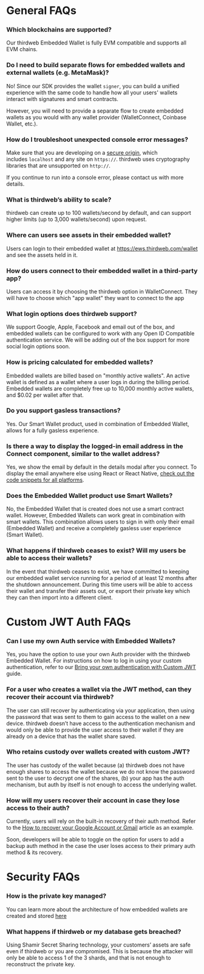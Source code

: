 # General FAQs

### Which blockchains are supported?

Our thirdweb Embedded Wallet is fully EVM compatible and supports all EVM chains.

### Do I need to build separate flows for embedded wallets and external wallets (e.g. MetaMask)?

No! Since our SDK provides the wallet `signer`, you can build a unified experience with the same code to handle how all your users' wallets interact with signatures and smart contracts.

However, you will need to provide a separate flow to create embedded wallets as you would with any wallet provider (WalletConnect, Coinbase Wallet, etc.).

### How do I troubleshoot unexpected console error messages?

Make sure that you are developing on a [secure origin](https://www.chromium.org/Home/chromium-security/prefer-secure-origins-for-powerful-new-features/), which includes `localhost` and any site on `https://`. thirdweb uses cryptography libraries that are unsupported on `http://`.

If you continue to run into a console error, please contact us with more details.

### What is thirdweb’s ability to scale?

thirdweb can create up to 100 wallets/second by default, and can support higher limits (up to 3,000 wallets/second) upon request.

### Where can users see assets in their embedded wallet?

Users can login to their embedded wallet at https://ews.thirdweb.com/wallet and see the assets held in it.

### How do users connect to their embedded wallet in a third-party app?

Users can access it by choosing the thirdweb option in WalletConnect. They will have to choose which "app wallet" they want to connect to the app

### What login options does thirdweb support?

We support Google, Apple, Facebook and email out of the box, and embedded wallets can be configured to work with any Open ID Compatible authentication service. We will be adding out of the box support for more social login options soon.

### How is pricing calculated for embedded wallets?

Embedded wallets are billed based on "monthly active wallets". An active wallet is defined as a wallet where a user logs in during the billing period. Embedded wallets are completely free up to 10,000 monthly active wallets, and $0.02 per wallet after that.

### Do you support gasless transactions?

Yes. Our Smart Wallet product, used in combination of Embedded Wallet, allows for a fully gasless experience.

### Is there a way to display the logged-in email address in the Connect component, similar to the wallet address?

Yes, we show the email by default in the details modal after you connect. To display the email anywhere else using React or React Native, [check out the code snippets for all platforms](/wallets/embedded-wallet/how-to/interact-with-wallets#get-the-user-email).

### Does the Embedded Wallet product use Smart Wallets?

No, the Embedded Wallet that is created does not use a smart contract wallet. However, Embedded Wallets can work great in combination with smart wallets. This combination allows users to sign in with only their email (Embedded Wallet) and receive a completely gasless user experience (Smart Wallet).

### What happens if thirdweb ceases to exist? Will my users be able to access their wallets?

In the event that thirdweb ceases to exist, we have committed to keeping our embedded wallet service running for a period of at least 12 months after the shutdown announcement. During this time users will be able to access their wallet and transfer their assets out, or export their private key which they can then import into a different client.

# Custom JWT Auth FAQs

### Can I use my own Auth service with Embedded Wallets?

Yes, you have the option to use your own Auth provider with the thirdweb Embedded Wallet. For instructions on how to log in using your custom authentication, refer to our [Bring your own authentication with Custom JWT](https://docs.withpaper.com/reference/authenticate-a-user#bring-your-own-authentication-with-custom-jwt-advanced) guide.

### For a user who creates a wallet via the JWT method, can they recover their account via thirdweb?

The user can still recover by authenticating via your application, then using the password that was sent to them to gain access to the wallet on a new device. thirdweb doesn’t have access to the authentication mechanism and would only be able to provide the user access to their wallet if they are already on a device that has the wallet share saved.

### Who retains custody over wallets created with custom JWT?

The user has custody of the wallet because (a) thirdweb does not have enough shares to access the wallet because we do not know the password sent to the user to decrypt one of the shares, (b) your app has the auth mechanism, but auth by itself is not enough to access the underlying wallet.

### How will my users recover their account in case they lose access to their auth?

Currently, users will rely on the built-in recovery of their auth method. Refer to the [How to recover your Google Account or Gmail](https://support.google.com/accounts/answer/7682439?hl=en) article as an example.

Soon, developers will be able to toggle on the option for users to add a backup auth method in the case the user loses access to their primary auth method & its recovery.

# Security FAQs

### How is the private key managed?

You can learn more about the architecture of how embedded wallets are created and stored [here](/wallets/embedded-wallet/how-it-works)

### What happens if thirdweb or my database gets breached?

Using Shamir Secret Sharing technology, your customers’ assets are safe even if thirdweb or you are compromised. This is because the attacker will only be able to access 1 of the 3 shards, and that is not enough to reconstruct the private key.

